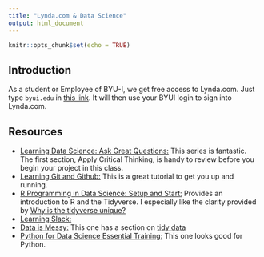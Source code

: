 ```yaml
---
title: "Lynda.com & Data Science"
output: html_document
---
```


```r
knitr::opts_chunk$set(echo = TRUE)
```
## Introduction

As a student or Employee of BYU-I, we get free access to Lynda.com. Just type `byui.edu` in [this link](https://www.lynda.com/signin/organization).  It will then use your BYUI login to sign into Lynda.com.

## Resources

- [Learning Data Science: Ask Great Questions:](https://www.lynda.com/Business-Skills-tutorials/Asking-Great-Data-Science-Questions/477451-2.html) This series is fantastic.  The first section, Apply Critical Thinking, is handy to review before you begin your project in this class.
- [Learning Git and Github:](https://www.lynda.com/Git-tutorials/Welcome/409275/416541-4.html?srchtrk=index%3a1%0alinktypeid%3a2%0aq%3agitub%0apage%3a1%0as%3arelevance%0asa%3atrue%0aproducttypeid%3a2) This is a great tutorial to get you up and running.
- [R Programming in Data Science: Setup and Start:](https://www.lynda.com/R-tutorials/Welcome/614304/716664-4.html?srchtrk=index%3a2%0alinktypeid%3a2%0aq%3aR+tidyverse%0apage%3a1%0as%3arelevance%0asa%3atrue%0aproducttypeid%3a2) Provides an introduction to R and the Tidyverse.  I especially like the clarity provided by [Why is the tidyverse unique?](https://www.lynda.com/R-tutorials/Why-tidyverse-unique/614304/716677-4.html?srchtrk=index%3a2%0alinktypeid%3a2%0aq%3aR+tidyverse%0apage%3a1%0as%3arelevance%0asa%3atrue%0aproducttypeid%3a2)
- [Learning Slack:](https://www.lynda.com/Slack-tutorials/Learning-Slack/716044-2.html?srchtrk=index%3a1%0alinktypeid%3a2%0aq%3aslack%0apage%3a1%0as%3arelevance%0asa%3atrue%0aproducttypeid%3a2) 
- [Data is Messy:](https://www.lynda.com/R-tutorials/Data-messy/711824/779771-4.html?srchtrk=index%3a2%0alinktypeid%3a2%0aq%3aR+%0apage%3a1%0as%3arelevance%0asa%3atrue%0aproducttypeid%3a2) This one has a section on [tidy data](https://www.lynda.com/R-tutorials/What-tidy-data/711824/779794-4.html?srchtrk=index%3a2%0alinktypeid%3a2%0aq%3aR+%0apage%3a1%0as%3arelevance%0asa%3atrue%0aproducttypeid%3a2)
- [Python for Data Science Essential Training:](https://www.lynda.com/Python-tutorials/Welcome/520233/601934-4.html?srchtrk=index%3a1%0alinktypeid%3a2%0aq%3apython+data+science%0apage%3a1%0as%3arelevance%0asa%3atrue%0aproducttypeid%3a2) This one looks good for Python.
